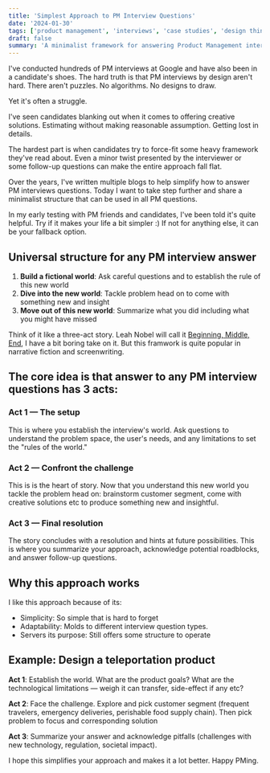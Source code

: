 ```yaml
---
title: 'Simplest Approach to PM Interview Questions'
date: '2024-01-30'
tags: ['product management', 'interviews', 'case studies', 'design thinking']
draft: false
summary: 'A minimalist framework for answering Product Management interview questions, based on a three-act structure that can be applied across different question types.'
---
```


I've conducted hundreds of PM interviews at Google and have also been in a candidate's shoes. The hard truth is that PM interviews by design aren't hard. There aren't puzzles. No algorithms. No designs to draw.

Yet it's often a struggle.

I've seen candidates blanking out when it comes to offering creative solutions. Estimating without making reasonable assumption. Getting lost in details.

The hardest part is when candidates try to force-fit some heavy framework they've read about. Even a minor twist presented by the interviewer or some follow-up questions can make the entire approach fall flat.

Over the years, I've written multiple blogs to help simplify how to answer PM interviews questions. Today I want to take step further and share a minimalist structure that can be used in all PM questions.

In my early testing with PM friends and candidates, I've been told it's quite helpful. Try if it makes your life a bit simpler :) If not for anything else, it can be your fallback option.

## Universal structure for any PM interview answer

1. **Build a fictional world**: Ask careful questions and to establish the rule of this new world
2. **Dive into the new world**: Tackle problem head on to come with something new and insight
3. **Move out of this new world**: Summarize what you did including what you might have missed

Think of it like a three-act story. Leah Nobel will call it [Beginning, Middle, End](https://www.youtube.com/watch?v=P61FN0qUmE0), I have a bit boring take on it. But this framwork is quite popular in narrative fiction and screenwriting.

## The core idea is that answer to any PM interview questions has 3 acts:

### Act 1 — The setup

This is where you establish the interview's world. Ask questions to understand the problem space, the user's needs, and any limitations to set the "rules of the world."

### Act 2 — Confront the challenge

This is is the heart of story. Now that you understand this new world you tackle the problem head on: brainstorm customer segment, come with creative solutions etc to produce something new and insightful.

### Act 3 — Final resolution

The story concludes with a resolution and hints at future possibilities. This is where you summarize your approach, acknowledge potential roadblocks, and answer follow-up questions.

## Why this approach works

I like this approach because of its:

- Simplicity: So simple that is hard to forget
- Adaptability: Molds to different interview question types.
- Servers its purpose: Still offers some structure to operate

## Example: Design a teleportation product

**Act 1**: Establish the world. What are the product goals? What are the technological limitations — weigh it can transfer, side-effect if any etc?

**Act 2**: Face the challenge. Explore and pick customer segment (frequent travelers, emergency deliveries, perishable food supply chain). Then pick problem to focus and corresponding solution

**Act 3**: Summarize your answer and acknowledge pitfalls (challenges with new technology, regulation, societal impact).

I hope this simplifies your approach and makes it a lot better. Happy PMing.
